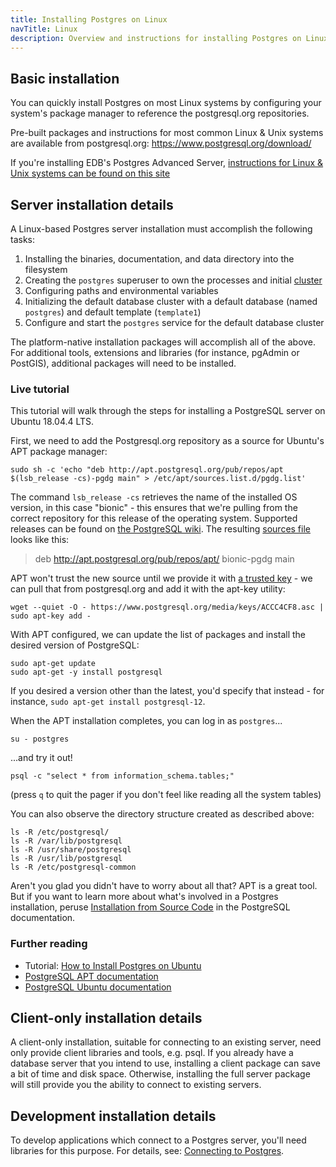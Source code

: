 ```yaml
---
title: Installing Postgres on Linux
navTitle: Linux
description: Overview and instructions for installing Postgres on Linux-based systems
---
```


## Basic installation

You can quickly install Postgres on most Linux systems by configuring your system's package manager to reference the postgresql.org repositories.

Pre-built packages and instructions for most common Linux & Unix systems are available from postgresql.org: https://www.postgresql.org/download/

If you're installing EDB's Postgres Advanced Server, [instructions for Linux & Unix systems can be found on this site](https://www.enterprisedb.com/edb-docs/d/edb-postgres-advanced-server/installation-getting-started/installation-guide-for-linux/12/toc.html)

## Server installation details

A Linux-based Postgres server installation must accomplish the following tasks:

1. Installing the binaries, documentation, and data directory into the filesystem
2. Creating the `postgres` superuser to own the processes and initial [cluster](https://www.postgresql.org/docs/current/creating-cluster.html)
3. Configuring paths and environmental variables
4. Initializing the default database cluster with a default database (named `postgres`) and default template (`template1`)
5. Configure and start the `postgres` service for the default database cluster

The platform-native installation packages will accomplish all of the above. For additional tools, extensions and libraries (for instance, pgAdmin or PostGIS), additional packages will need to be installed.

### Live tutorial

This tutorial will walk through the steps for installing a PostgreSQL server on Ubuntu 18.04.4 LTS.

<Katacoda scenario="ubuntu1804" clickToShowText="Live demo using Ubuntu" panel="true"/>

First, we need to add the Postgresql.org repository as a source for Ubuntu's APT package manager:

```shell
sudo sh -c 'echo "deb http://apt.postgresql.org/pub/repos/apt $(lsb_release -cs)-pgdg main" > /etc/apt/sources.list.d/pgdg.list'
```

The command `lsb_release -cs` retrieves the name of the installed OS version, in this case "bionic" - this ensures that we're pulling from the correct repository for this release of the operating system. Supported releases can be found on [the PostgreSQL wiki](https://wiki.postgresql.org/wiki/Apt). The resulting [sources file](https://wiki.debian.org/SourcesList) looks like this:

> deb http://apt.postgresql.org/pub/repos/apt/ bionic-pgdg main

APT won't trust the new source until we provide it with [a trusted key](http://manpages.ubuntu.com/manpages/xenial/man8/apt-secure.8.html) - we can pull that from postgresql.org and add it with the apt-key utility:

```shell
wget --quiet -O - https://www.postgresql.org/media/keys/ACCC4CF8.asc | sudo apt-key add -
```

With APT configured, we can update the list of packages and install the desired version of PostgreSQL:

```shell
sudo apt-get update
sudo apt-get -y install postgresql
```

If you desired a version other than the latest, you'd specify that instead - for instance, `sudo apt-get install postgresql-12`.

When the APT installation completes, you can log in as `postgres`...

```shell
su - postgres
```

...and try it out!

```shell
psql -c "select * from information_schema.tables;"
```

(press `q` to quit the pager if you don't feel like reading all the system tables)

You can also observe the directory structure created as described above:

```shell
ls -R /etc/postgresql/
ls -R /var/lib/postgresql
ls -R /usr/share/postgresql
ls -R /usr/lib/postgresql
ls -R /etc/postgresql-common
```

Aren't you glad you didn't have to worry about all that? APT is a great tool. But if you want to learn more about what's involved in a Postgres installation, peruse [Installation from Source Code](https://www.postgresql.org/docs/current/installation.html) in the PostgreSQL documentation.

### Further reading

- Tutorial: [How to Install Postgres on Ubuntu](https://www.enterprisedb.com/postgres-tutorials/how-install-postgres-ubuntu)
- [PostgreSQL APT documentation](https://wiki.postgresql.org/wiki/Apt)
- [PostgreSQL Ubuntu documentation](https://www.postgresql.org/download/linux/ubuntu/)

## Client-only installation details

A client-only installation, suitable for connecting to an existing server, need only provide client libraries and tools, e.g. psql. If you already have a database server that you intend to use, installing a client package can save a bit of time and disk space. Otherwise, installing the full server package will still provide you the ability to connect to existing servers.

## Development installation details

To develop applications which connect to a Postgres server, you'll need libraries for this purpose. For details, see: [Connecting to Postgres](/getting-started/connecting_to_postgres).